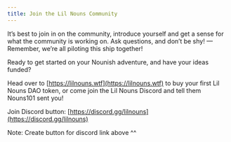 ```yaml
---
title: Join the Lil Nouns Community
---
```


It’s best to join in on the community, introduce yourself and get a sense for what the community is working on. Ask questions, and don’t be shy! — Remember, we’re all piloting this ship together!

Ready to get started on your Nounish adventure, and have your ideas funded?

Head over to [https://lilnouns.wtf](https://lilnouns.wtf) to buy your first Lil Nouns DAO token, or come join the Lil Nouns Discord and tell them Nouns101 sent you!

Join Discord button: [https://discord.gg/lilnouns](https://discord.gg/lilnouns)

Note: Create button for discord link above ^^
